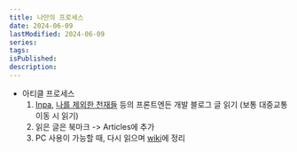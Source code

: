 ```yaml
---
title: 나만의 프로세스
date: 2024-06-09
lastModified: 2024-06-09
series: 
tags: 
isPublished: 
description: 
---
```


- 아티클 프로세스
    1. [Inpa](https://inpa.tistory.com/), [나를 제외한 천재들](https://gurtn.tistory.com/) 등의 프론트엔든 개발 블로그 글 읽기 (보통 대중교통 이동 시 읽기)
    2. 읽은 글은 북마크 -> Articles에 추가
    3. PC 사용이 가능할 때, 다시 읽으며 [wiki](https://note.guesung.site/b5de9353-d30b-40ce-ac4b-5458fe43aca8)에 정리